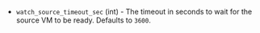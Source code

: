 <!-- Code generated from the comments of the WatchSourceConfig struct in builder/vsphere/supervisor/step_watch_source.go; DO NOT EDIT MANUALLY -->

- `watch_source_timeout_sec` (int) - The timeout in seconds to wait for the source VM to be ready. Defaults to `3600`.

<!-- End of code generated from the comments of the WatchSourceConfig struct in builder/vsphere/supervisor/step_watch_source.go; -->
